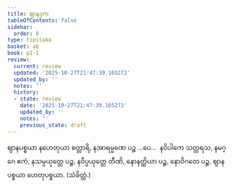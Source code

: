 ```yaml
---
title: ဈာနဒုက
tableOfContents: false
sidebar:
  order: 8
type: tipitaka
basket: ab
book: p1-1
review:
  current: review
  updated: '2025-10-27T21:47:39.165272'
  updated_by: ''
  notes: ''
  history:
  - state: review
    date: '2025-10-27T21:47:39.165272'
    updated_by: ''
    notes: ''
    previous_state: draft
---
```



<ReviewStatus review={frontmatter.review} showDetails={true} />

<HypothesisAnnotation frontmatter={frontmatter} />

<DynamicBreadcrumb />

<Division number="175" book="p1-1" e="ch" v="36" p="53">

<Paragraph number="612" book="p1-1">
ဈာနပစ္စယာ နဟေတုယာ စတ္တာရိ, နအာရမ္မဏေ ပဉ္စ …ပေ…  နဝိပါကေ သတ္တရသ, နမဂ္ဂေ ဧကံ, နသမ္ပယုတ္တေ ပဉ္စ, နဝိပ္ပယုတ္တေ တီဏိ, နောနတ္ထိယာ ပဉ္စ, နောဝိဂတေ ပဉ္စ, ဈာနပစ္စယာ ဟေတုပစ္စယာ. (သံခိတ္တံ.)
</Paragraph>
</Division>